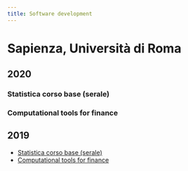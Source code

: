 ```yaml
---
title: Software development
---
```


# Sapienza, Università di Roma

## 2020

### Statistica corso base (serale)

### Computational tools for finance

## 2019

* [Statistica corso base (serale)](https://web.uniroma1.it/memotef/en/statistica-corso-base-corso-serale-arcagni)
* [Computational tools for finance](https://web.uniroma1.it/memotef/en/computational-tools-finance-lm-finass-arcagni)